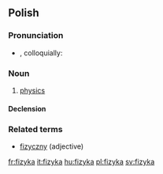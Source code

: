 ==Polish==

===Pronunciation===
* {{IPA|[ˈfizɨka]|lang=pl}}, colloquially: {{IPAchar|[fiˈzɨka]|lang=pl}}

===Noun===
{{infl|pl|noun|g=f}}

# [[physics]]

====Declension====
{{pl-decl-noun-ka|fizy|fizyk}}

===Related terms===
* [[fizyczny]] (adjective)

[[Category:pl:Physics| ]]

[[fr:fizyka]]
[[it:fizyka]]
[[hu:fizyka]]
[[pl:fizyka]]
[[sv:fizyka]]